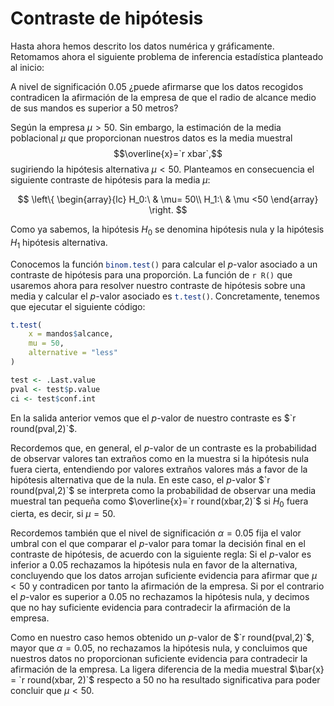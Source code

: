 # Contraste de hipótesis

Hasta ahora hemos descrito los datos numérica y gráficamente. 
Retomamos ahora el siguiente problema de inferencia estadística planteado al inicio: 

:::{.ebox data-latex="{}"}
A nivel de significación $0.05$ ¿puede afirmarse que los datos recogidos contradicen la afirmación de la empresa de que el radio de alcance medio de sus mandos es superior a $50$ metros?
:::


Según la empresa  $\mu>50$. Sin embargo, la estimación de la media poblacional $\mu$ que proporcionan nuestros
datos es la media muestral 
$$\overline{x}=`r xbar`,$$ sugiriendo la hipótesis alternativa $\mu < 50$. Planteamos en consecuencia el siguiente contraste de hipótesis para la media $\mu$:

$$
  \left\{
    \begin{array}{lc}
    H_0:\ & \mu= 50\\
    H_1:\ & \mu <50
    \end{array}
    \right.
$$

Como ya sabemos, la hipótesis $H_0$ se denomina  hipótesis nula y la hipótesis $H_1$  hipótesis alternativa.


Conocemos la función `binom.test()`{.R} para calcular el $p$-valor asociado a un contraste de hipótesis para una proporción.
La función de `r R()` que usaremos ahora para resolver nuestro contraste de hipótesis sobre una media y calcular  el $p$-valor asociado es `t.test()`{.R}. Concretamente, tenemos que ejecutar el siguiente código:



```r
t.test(
    x = mandos$alcance,
    mu = 50,
    alternative = "less"
)
```

```r
test <- .Last.value
pval <- test$p.value
ci <- test$conf.int
```


En la salida anterior vemos que el $p$-valor de nuestro contraste es $`r round(pval,2)`$.

Recordemos  que, en general, el $p$-valor de un contraste es la probabilidad de observar valores tan extraños como en la muestra si la hipótesis nula fuera cierta, entendiendo por valores extraños valores más a favor de la hipótesis alternativa que de la nula.
En este caso, el $p$-valor $`r round(pval,2)`$ se interpreta  como la probabilidad de observar una media muestral tan pequeña como $\overline{x}=`r round(xbar,2)`$ si $H_0$ fuera cierta, es decir, si $\mu=50$. 

Recordemos también que el nivel de significación $\alpha = 0.05$ fija el valor umbral con el que comparar el $p$-valor para tomar la decisión final en el contraste de hipótesis, de acuerdo con la siguiente regla:
Si el $p$-valor es inferior a $0.05$ rechazamos la hipótesis nula en favor de la alternativa, concluyendo que los datos arrojan suficiente evidencia para afirmar que $\mu<50$ y contradicen por tanto la afirmación de la empresa.
Si por el contrario el $p$-valor es superior a $0.05$ no rechazamos la hipótesis nula,  y decimos que no hay suficiente evidencia para contradecir la afirmación de la empresa.

Como en nuestro caso hemos obtenido un $p$-valor de $`r round(pval,2)`$, mayor que $\alpha = 0.05$, no rechazamos la hipótesis nula, y concluimos que nuestros datos no proporcionan suficiente evidencia para  contradecir la afirmación de la empresa. La ligera diferencia de la media muestral $\bar{x} = `r round(xbar, 2)`$ respecto a $50$ no ha resultado significativa para poder concluir que $\mu<50$.

<!-- % Antes hemos dicho que $p$-valor de este contraste puede interpretarse como la probabilidad de observar una media muestral tan pequeña como $\overline{x}=48.8852$ si  fuera $\mu=50$. En la próxima clase de teoría explicaremos cómo calcular esta probabilidad. Necesitaremos una estimación para la desviación típica $\sigma$ de la variable aleatoria $X$. La proporciona la desviación típica de nuestros datos (daremos la definición en teoría), que se calcula con el comando {\ttfamily sd} (\underline{s}tandard \underline{d}eviation): -->
<!-- % <<>>= -->
<!-- % sd(datos$alcance) -->
<!-- % @ -->




